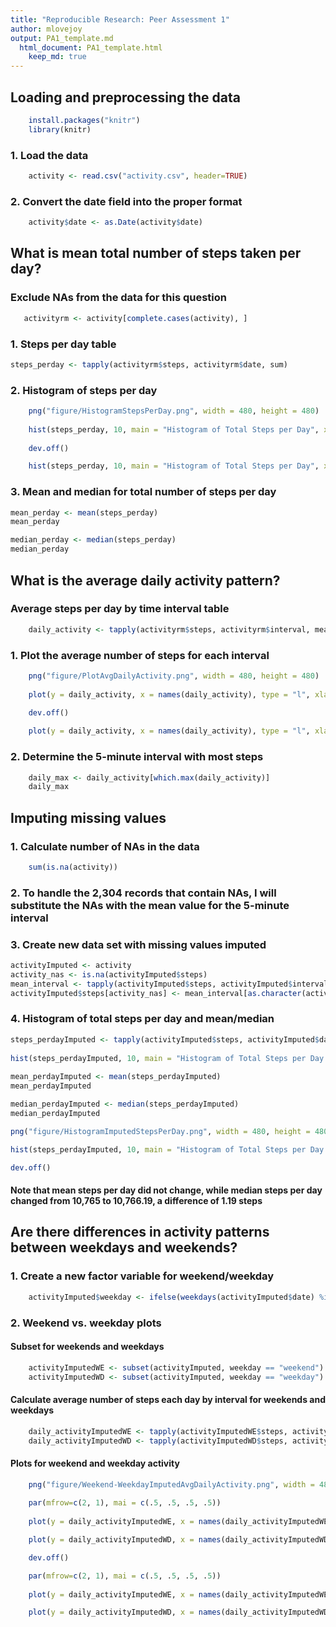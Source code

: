 ```yaml
---
title: "Reproducible Research: Peer Assessment 1"
author: mlovejoy
output: PA1_template.md
  html_document: PA1_template.html
    keep_md: true
---
```



## Loading and preprocessing the data
```r
    install.packages("knitr")
    library(knitr)
```
### 1. Load the data
```r
    activity <- read.csv("activity.csv", header=TRUE)
```
### 2. Convert the date field into the proper format
```r
    activity$date <- as.Date(activity$date)
```
## What is mean total number of steps taken per day?

### Exclude NAs from the data for this question
```r
   activityrm <- activity[complete.cases(activity), ]
```
### 1. Steps per day table
```r
steps_perday <- tapply(activityrm$steps, activityrm$date, sum)
```
### 2. Histogram of steps per day
```r
    png("figure/HistogramStepsPerDay.png", width = 480, height = 480)
    
    hist(steps_perday, 10, main = "Histogram of Total Steps per Day", xlab = "Number of Steps")
    
    dev.off()
```

```r

    hist(steps_perday, 10, main = "Histogram of Total Steps per Day", xlab = "Number of Steps")
```

### 3. Mean and median for total number of steps per day
```r
mean_perday <- mean(steps_perday)
mean_perday

median_perday <- median(steps_perday)
median_perday
```
## What is the average daily activity pattern?

### Average steps per day by time interval table
```r
    daily_activity <- tapply(activityrm$steps, activityrm$interval, mean)
```
### 1. Plot the average number of steps for each interval
```r
    png("figure/PlotAvgDailyActivity.png", width = 480, height = 480)
    
    plot(y = daily_activity, x = names(daily_activity), type = "l", xlab = "5-Minute Interval", ylab = "Average Number of Steps", main = "Average Daily Activity Pattern")
    
    dev.off()
```

```r
    
    plot(y = daily_activity, x = names(daily_activity), type = "l", xlab = "5-Minute Interval", ylab = "Average Number of Steps", main = "Average Daily Activity Pattern")
```
### 2. Determine the 5-minute interval with most steps
```r
    daily_max <- daily_activity[which.max(daily_activity)]
    daily_max
```
## Imputing missing values

### 1. Calculate number of NAs in the data
```r
    sum(is.na(activity))
```
### 2. To handle the 2,304 records that contain NAs, I will substitute the NAs with the mean value for the 5-minute interval

### 3. Create new data set with missing values imputed
```r
activityImputed <- activity
activity_nas <- is.na(activityImputed$steps)
mean_interval <- tapply(activityImputed$steps, activityImputed$interval, mean, na.rm=TRUE, simplify=TRUE)
activityImputed$steps[activity_nas] <- mean_interval[as.character(activityImputed$interval[activity_nas])]
```

### 4. Histogram of total steps per day and mean/median
```r
steps_perdayImputed <- tapply(activityImputed$steps, activityImputed$date, sum)
    
hist(steps_perdayImputed, 10, main = "Histogram of Total Steps per Day (With Imputed Values)", xlab = "Number of Steps")
    
mean_perdayImputed <- mean(steps_perdayImputed)
mean_perdayImputed

median_perdayImputed <- median(steps_perdayImputed)
median_perdayImputed
```

```r
png("figure/HistogramImputedStepsPerDay.png", width = 480, height = 480)

hist(steps_perdayImputed, 10, main = "Histogram of Total Steps per Day (With Imputed Values)", xlab = "Number of Steps")

dev.off()
```

#### Note that mean steps per day did not change, while median steps per day changed from 10,765 to 10,766.19, a difference of 1.19 steps

## Are there differences in activity patterns between weekdays and weekends?

### 1. Create a new factor variable for weekend/weekday
```r
    activityImputed$weekday <- ifelse(weekdays(activityImputed$date) %in% c('Saturday', 'Sunday'), 'weekend', 'weekday')
```  
### 2. Weekend vs. weekday plots

#### Subset for weekends and weekdays
```r
    activityImputedWE <- subset(activityImputed, weekday == "weekend")
    activityImputedWD <- subset(activityImputed, weekday == "weekday")
```
#### Calculate average number of steps each day by interval for weekends and weekdays
```r
    daily_activityImputedWE <- tapply(activityImputedWE$steps, activityImputedWE$interval, mean)
    daily_activityImputedWD <- tapply(activityImputedWD$steps, activityImputedWD$interval, mean)
```
#### Plots for weekend and weekday activity
```r
    png("figure/Weekend-WeekdayImputedAvgDailyActivity.png", width = 480, height = 480)
    
    par(mfrow=c(2, 1), mai = c(.5, .5, .5, .5))
    
    plot(y = daily_activityImputedWE, x = names(daily_activityImputedWE), type = "l", xlab = NA, ylab = "Average Number of Steps", main = "Average Daily Activity Pattern - Weekends")

    plot(y = daily_activityImputedWD, x = names(daily_activityImputedWD), type = "l", xlab = "5-Minute Interval", ylab = "Average Number of Steps", main = "Average Daily Activity Pattern - Weekdays")

    dev.off()
```

```r
    
    par(mfrow=c(2, 1), mai = c(.5, .5, .5, .5))
    
    plot(y = daily_activityImputedWE, x = names(daily_activityImputedWE), type = "l", xlab = NA, ylab = "Average Number of Steps", main = "Average Daily Activity Pattern - Weekends")

    plot(y = daily_activityImputedWD, x = names(daily_activityImputedWD), type = "l", xlab = "5-Minute Interval", ylab = "Average Number of Steps", main = "Average Daily Activity Pattern - Weekdays")
```